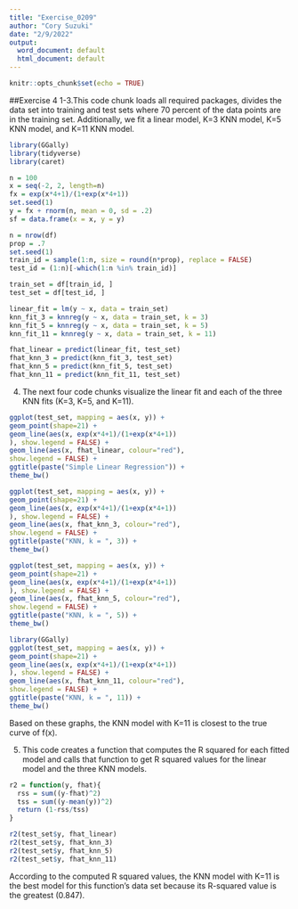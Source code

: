 ---
title: "Exercise_0209"
author: "Cory Suzuki"
date: "2/9/2022"
output:
  word_document: default
  html_document: default
---

```{r setup, include=FALSE}
knitr::opts_chunk$set(echo = TRUE)
```

##Exercise 4
1-3.This code chunk loads all required packages, divides the data set into training and test sets where 70 percent of the data points are in the training set. Additionally, we fit a linear model, K=3 KNN model, K=5 KNN model, and K=11 KNN model.
```{r}
library(GGally)
library(tidyverse)
library(caret)

n = 100
x = seq(-2, 2, length=n)
fx = exp(x*4+1)/(1+exp(x*4+1))
set.seed(1)
y = fx + rnorm(n, mean = 0, sd = .2)
sf = data.frame(x = x, y = y)

n = nrow(df)
prop = .7
set.seed(1)
train_id = sample(1:n, size = round(n*prop), replace = FALSE)
test_id = (1:n)[-which(1:n %in% train_id)]

train_set = df[train_id, ]
test_set = df[test_id, ]

linear_fit = lm(y ~ x, data = train_set)
knn_fit_3 = knnreg(y ~ x, data = train_set, k = 3)
knn_fit_5 = knnreg(y ~ x, data = train_set, k = 5)
knn_fit_11 = knnreg(y ~ x, data = train_set, k = 11)

fhat_linear = predict(linear_fit, test_set)
fhat_knn_3 = predict(knn_fit_3, test_set)
fhat_knn_5 = predict(knn_fit_5, test_set)
fhat_knn_11 = predict(knn_fit_11, test_set)
```

4. The next four code chunks visualize the linear fit and each of the three KNN fits (K=3, K=5, and K=11).
```{r}
ggplot(test_set, mapping = aes(x, y)) +
geom_point(shape=21) +
geom_line(aes(x, exp(x*4+1)/(1+exp(x*4+1))
), show.legend = FALSE) +
geom_line(aes(x, fhat_linear, colour="red"),
show.legend = FALSE) +
ggtitle(paste("Simple Linear Regression")) +
theme_bw()
```

```{r}
ggplot(test_set, mapping = aes(x, y)) +
geom_point(shape=21) +
geom_line(aes(x, exp(x*4+1)/(1+exp(x*4+1))
), show.legend = FALSE) +
geom_line(aes(x, fhat_knn_3, colour="red"),
show.legend = FALSE) +
ggtitle(paste("KNN, k = ", 3)) +
theme_bw()
```

```{r}
ggplot(test_set, mapping = aes(x, y)) +
geom_point(shape=21) +
geom_line(aes(x, exp(x*4+1)/(1+exp(x*4+1))
), show.legend = FALSE) +
geom_line(aes(x, fhat_knn_5, colour="red"),
show.legend = FALSE) +
ggtitle(paste("KNN, k = ", 5)) +
theme_bw()
```

```{r}
library(GGally)
ggplot(test_set, mapping = aes(x, y)) +
geom_point(shape=21) +
geom_line(aes(x, exp(x*4+1)/(1+exp(x*4+1))
), show.legend = FALSE) +
geom_line(aes(x, fhat_knn_11, colour="red"),
show.legend = FALSE) +
ggtitle(paste("KNN, k = ", 11)) +
theme_bw()
```
Based on these graphs, the KNN model with K=11 is closest to the true curve of f(x).

5. This code creates a function that computes the R squared for each fitted model and calls that function to get R squared values for the linear model and the three KNN models.
```{r}
r2 = function(y, fhat){
  rss = sum((y-fhat)^2)
  tss = sum((y-mean(y))^2)
  return (1-rss/tss)
}

r2(test_set$y, fhat_linear)
r2(test_set$y, fhat_knn_3)
r2(test_set$y, fhat_knn_5)
r2(test_set$y, fhat_knn_11)
```
According to the computed R squared values, the KNN model with K=11 is the best model for this function's data set because its R-squared value is the greatest (0.847).